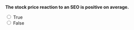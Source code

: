 ::: {.question-block}

**The stock price reaction to an SEO is positive on average.**

<form>
  <input type="radio" name="q10" value="T" onclick="checkAnswer('q10','F')"> True<br>
  <input type="radio" name="q10" value="F" onclick="checkAnswer('q10','F')"> False<br>
</form>

<div id="feedback-q10" class="feedback" data-status="" style="display:none;">
  The sentence is FALSE: SEO announcements often lead to a stock price drop.
</div>

:::
